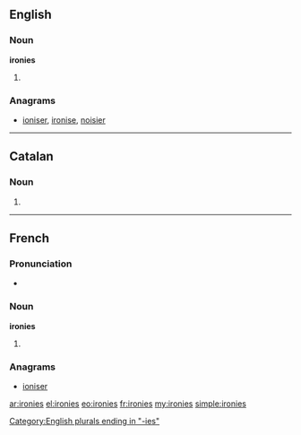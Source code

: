 ==English==

===Noun===
'''ironies'''

# {{plural of|irony}}

===Anagrams===
* [[ioniser#English|ioniser]], [[ironise#English|ironise]], [[noisier#English|noisier]]
----
==Catalan==

===Noun===
{{ca-noun-form|f|p}}

# {{plural of|ironia|lang=ca}}

----

==French==

===Pronunciation===
* {{IPA|/i.ʁɔ.ni/|lang=fr}}

===Noun===
'''ironies''' {{f}}

# {{plural of|ironie|lang=fr}}

===Anagrams===
* [[ioniser#French|ioniser]]

[[Category:English plurals ending in "-ies"]]
[[ar:ironies]]
[[el:ironies]]
[[eo:ironies]]
[[fr:ironies]]
[[my:ironies]]
[[simple:ironies]]